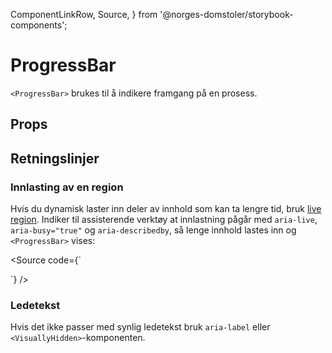   ComponentLinkRow,
  Source,
} from '@norges-domstoler/storybook-components';

<Meta of={ProgressBarStories} />

# ProgressBar

<ComponentLinkRow
  docsHref="https://design.domstol.no/987b33f71/p/57aa58-divider/b/587136"
  figmaHref="https://www.figma.com/file/ewqSDmkgqDQ5PyOsRp4V5b/?node-id=3209%3A94239"
  githubHref="https://github.com/domstolene/designsystem/tree/main/packages/components/src/components/ProgressBar"
  storybookHref="https://domstolene.github.io/designsystem/?path=/story/dds-components-components-divider--default"
  withBottomSpacing
/>

`<ProgressBar>` brukes til å indikere framgang på en prosess.

## Props

<Canvas of={ProgressBarStories.Preview} />
<Controls of={ProgressBarStories.Preview} />

## Retningslinjer

### Innlasting av en region

Hvis du dynamisk laster inn deler av innhold som kan ta lengre tid, bruk [live region](https://developer.mozilla.org/en-US/docs/Web/Accessibility/ARIA/ARIA_Live_Regions).
Indiker til assisterende verktøy at innlastning pågår med `aria-live`, `aria-busy="true"` og `aria-describedby`, så lenge innhold lastes inn og `<ProgressBar>` vises:

<Source
  code={`
<div aria-live="polite" aria-busy="true" aria-describedby="progress-id">
  <ProgressBar id="progress-id" />
</div>
`}
/>

### Ledetekst

Hvis det ikke passer med synlig ledetekst bruk `aria-label` eller `<VisuallyHidden>`-komponenten.
